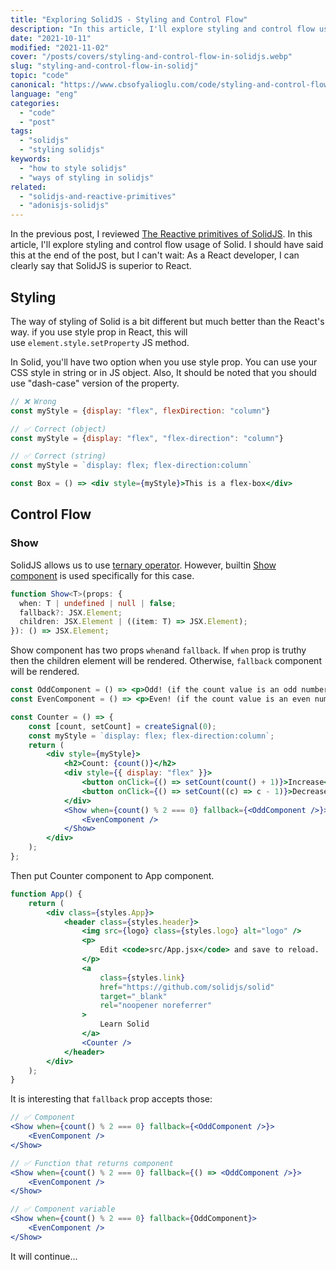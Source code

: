 ```yaml
---
title: "Exploring SolidJS - Styling and Control Flow"
description: "In this article, I'll explore styling and control flow usage of SolidJS: string and object usage of style prop and Show component."
date: "2021-10-11"
modified: "2021-11-02"
cover: "/posts/covers/styling-and-control-flow-in-solidjs.webp"
slug: "styling-and-control-flow-in-solidj"
topic: "code"
canonical: "https://www.cbsofyalioglu.com/code/styling-and-control-flow-in-solidj/"
language: "eng"
categories:
  - "code"
  - "post"
tags:
  - "solidjs"
  - "styling solidjs"
keywords:
  - "how to style solidjs"
  - "ways of styling in solidjs"
related:
  - "solidjs-and-reactive-primitives"
  - "adonisjs-solidjs"
---
```


In the previous post, I reviewed [The Reactive primitives of SolidJS](https://www.cbsofyalioglu.com/code/solidjs-and-reactive-primitives/). In this article, I'll explore styling and control flow usage of Solid. I should have said this at the end of the post, but I can't wait: As a React developer, I can clearly say that SolidJS is superior to React.

## Styling

The way of styling of Solid is a bit different but much better than the React's way.
if you use style prop in React, this will use `element.style.setProperty` JS method.

In Solid, you'll have two option when you use style prop. You can use your CSS style in string or in JS object. Also, It should be noted that you should use "dash-case" version of the property.

```jsx
// ❌ Wrong
const myStyle = {display: "flex", flexDirection: "column"}

// ✅ Correct (object)
const myStyle = {display: "flex", "flex-direction": "column"}

// ✅ Correct (string)
const myStyle = `display: flex; flex-direction:column`
```

```jsx
const Box = () => <div style={myStyle}>This is a flex-box</div>
```

## Control Flow

### Show

SolidJS allows us to use [ternary operator](https://developer.mozilla.org/en-US/docs/Web/JavaScript/Reference/Operators/Conditional_Operator). However, builtin [Show component](https://www.solidjs.com/docs/latest/api#%3Cshow%3E) is used specifically for this case.

```typescript
function Show<T>(props: {
  when: T | undefined | null | false;
  fallback?: JSX.Element;
  children: JSX.Element | ((item: T) => JSX.Element);
}): () => JSX.Element;
```

Show component has two props `when`and `fallback`. If `when` prop is truthy then the children element will be rendered. Otherwise, `fallback` component will be rendered.

```jsx
const OddComponent = () => <p>Odd! (if the count value is an odd number)</p>;
const EvenComponent = () => <p>Even! (if the count value is an even number)</p>;

const Counter = () => {
    const [count, setCount] = createSignal(0);
    const myStyle = `display: flex; flex-direction:column`;
    return (
        <div style={myStyle}>
            <h2>Count: {count()}</h2>
            <div style={{ display: "flex" }}>
                <button onClick={() => setCount(count() + 1)}>Increase</button>
                <button onClick={() => setCount((c) => c - 1)}>Decrease</button>
            </div>
            <Show when={count() % 2 === 0} fallback={<OddComponent />}>
                <EvenComponent />
            </Show>
        </div>
    );
};
```

Then put Counter component to App component.

```jsx
function App() {
    return (
        <div class={styles.App}>
            <header class={styles.header}>
                <img src={logo} class={styles.logo} alt="logo" />
                <p>
                    Edit <code>src/App.jsx</code> and save to reload.
                </p>
                <a
                    class={styles.link}
                    href="https://github.com/solidjs/solid"
                    target="_blank"
                    rel="noopener noreferrer"
                >
                    Learn Solid
                </a>
                <Counter />
            </header>
        </div>
    );
}
```

It is interesting that `fallback` prop accepts those:

```jsx
// ✅ Component
<Show when={count() % 2 === 0} fallback={<OddComponent />}>
    <EvenComponent />
</Show>

// ✅ Function that returns component
<Show when={count() % 2 === 0} fallback={() => <OddComponent />}>
    <EvenComponent />
</Show>

// ✅ Component variable
<Show when={count() % 2 === 0} fallback={OddComponent}>
    <EvenComponent />
</Show>
```

It will continue...
